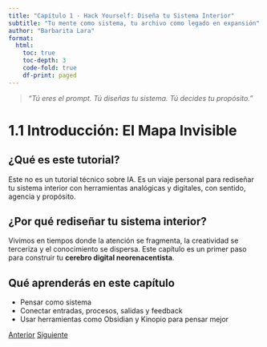 ```yaml
---
title: "Capítulo 1 · Hack Yourself: Diseña tu Sistema Interior"
subtitle: "Tu mente como sistema, tu archivo como legado en expansión"
author: "Barbarita Lara"
format:
  html:
    toc: true
    toc-depth: 3
    code-fold: true
    df-print: paged
---
```


> _“Tú eres el prompt. Tú diseñas tu sistema. Tú decides tu propósito.”_

# 1.1 Introducción: El Mapa Invisible

## ¿Qué es este tutorial?

Este no es un tutorial técnico sobre IA. Es un viaje personal para rediseñar tu sistema interior con herramientas analógicas y digitales, con sentido, agencia y propósito.

## ¿Por qué rediseñar tu sistema interior?

Vivimos en tiempos donde la atención se fragmenta, la creatividad se terceriza y el conocimiento se dispersa. Este capítulo es un primer paso para construir tu **cerebro digital neorenacentista**.

## Qué aprenderás en este capítulo

- Pensar como sistema
- Conectar entradas, procesos, salidas y feedback
- Usar herramientas como Obsidian y Kinopio para pensar mejor



<a href="index.qmd" class="btn btn-primary">Anterior</a>
<a href="01.2-elneorenacimientoytu.qmd" class="btn btn-primary">Siguiente</a>